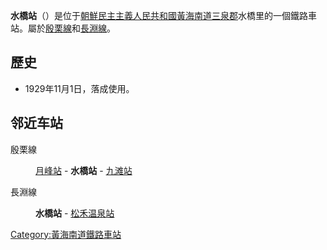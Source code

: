 {{朝鮮半島車站資訊
|公司色 = blue
|文字色 = 
|站名 = 水橋站
|圖片 = 
|pxl = 
|圖片說明 =
|前一站1 = [[月峰站|月峰]]
|前一站距離1 = 8.9
|後一站距離1 = 
|後一站1 = [[九滩站|九滩]]
|所屬路線1 = [[殷栗線|殷栗線]]
|距離1 = 
|起點站1 = [[沙里院青年站|沙里院青年]]
|前一站2 = 
|前一站距離2 = 
|後一站距離2 = 4.7
|後一站2 = [[松禾温泉站|松禾温泉]]
|所屬路線2 = [[長淵線|長淵線]]
|距離2 = 0.0
|起點站2 = 水橋
|諺文 = 수교역	
|朝鮮漢字 = 水橋驛
|文觀部式 = 
|馬-賴式 = Sugyo-yŏk		
|副站名 = 
|車站編號 = 
|停站路線數 = 
|所屬公司 = [[朝鮮民主主義人民共和國鐵道省|朝鮮民主主義人民共和國鐵道省]]
|所在地 =[[黃海南道|黃海南道]][[三泉郡|三泉郡]]水橋里
|車站構造 = 地面车站
|月台配置 = 
|啟用年月日 =1929年11月1日
|廢站年月日 = 
|上下車人次 = 
|統計年度 = 
|轉車 = 
|備註 = 
|全寬備註 = 
}}

'''水橋站'''（{{lang-ko|'''수교역'''}}）是位于[[朝鮮民主主義人民共和國|朝鮮民主主義人民共和國]][[黃海南道|黃海南道]][[三泉郡|三泉郡]]水橋里的一個鐵路車站。屬於[[殷栗線|殷栗線]]和[[長淵線|長淵線]]。

==歷史==
*1929年11月1日，落成使用。

==邻近车站==
殷栗線
:[[月峰站|月峰站]] - '''水橋站''' - [[九滩站|九滩站]]
長淵線
:'''水橋站''' - [[松禾温泉站|松禾温泉站]]

{{殷栗線}}
{{長淵線}}

{{朝鲜铁路小作品}}

[[Category:黃海南道鐵路車站|Category:黃海南道鐵路車站]]